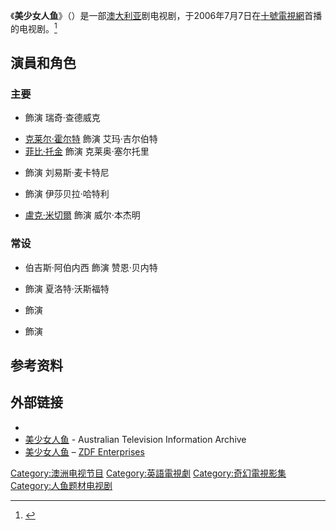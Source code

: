 {{noteTA
|T=zh-hant:人魚奇緣; zh-hans:美少女人鱼;
|1=zh-hant:人魚奇緣; zh-hans:美少女人鱼;
}}

{{Infobox television
| show_name            = 美少女人鱼
| original_name        = {{lang|en|H2O: Just Add Water}}
| image                = 
| caption              = 
| show_name_2          = ''{{lang|en|H2O}}''
| genre                = [[儿童电视节目|儿童电视节目]] / [[青春片|青春片]]<br />[[奇幻电影|奇幻电影]]
| format               = 电视连续剧
| creator              = 莊拿芬·M.·希夫
| based_on             = 
| developer            = 
| writer               = 
| director             = {{plainlist|
* 科林·巴德斯
* {{link-en|杰弗里·沃克|Jeffrey Walker (actor)}} }}
| creative_director    = 
| presenter            = 
| starring             = {{plainlist|
* {{link-en|佳礼巴·海涅|Cariba Heine}}
* [[克莱尔·霍尔特|克莱尔·霍尔特]]
* [[菲比·托金|菲比·托金]]
* {{link-en|安格斯·麦克拉伦|Angus McLaren}}
* {{link-en|印第安纳·埃文斯|Indiana Evans}}
* [[盧克·米切爾|盧克·米切爾]] }}
| judges               = 
| voices               = 
| narrated             = 
| theme_music_composer = 雪莱·罗森伯格
| opentheme            = "No Ordinary Girl"
| endtheme             = 
| composer             = {{plainlist|
* Ricky Edwards
* [[Ric_Formosa|Ric Formosa]] }}
| country              = {{AUS}}
| language             = [[英语|英语]]
| num_seasons          = 3
| num_episodes         = 78
| list_episodes        = #集數
| executive_producer   = {{plainlist|
* 莊拿芬·M.·希夫
* 凯·奔·M拉德 {{small|(series 1)}}
* 朱莉娅·亚当斯 {{small|(series 2–3)}} }}
| producer             = {{plainlist|
* 莊拿芬·M.·希夫
* 乔安娜·沃纳 }}
| editor               =
| location             = 
| cinematography       = {{plainlist|
* 布鲁斯·菲利普斯 {{small|(series 1)}}
* 泽农·萨乌柯 {{small|(series 2–3)}} }}
| camera               = [[单镜头模式|单镜头模式]]
| runtime              = 26分钟
| company              = Jonathan M. Shiff Productions
| distributor          = [[德國電視二台|ZDF Enterprises]]
| channel              = [[十號電視網|十號電視網]]
| picture_format       = {{nowrap|[[PAL制式|PAL]] ([[576i|576i]]); [[高清电视|HDTV]] ([[720p|720p]]/[[1080i|1080i]])}}
| audio_format         = 环绕声
| first_run            = 
| first_aired          = {{Start date|2006|7|7}}
| last_aired           = {{Start date|2010|4|16}}
| preceded_by          = 
| followed_by          = 
| related              = [[人鱼秘境|人鱼秘境]]
| website              = http://tenplay.com.au/channel-eleven/mako-island-of-secrets
| website_title        = 官方网站
| production_website   = 
| 中國大陸名稱         = 
| 台灣名稱             = 
| 港澳名稱             = 
}}

《'''美少女人鱼'''》（{{lang-en|H2O: Just Add Water}}）是一部[[澳大利亚|澳大利亚]]剧电视剧，于2006年7月7日在[[十號電視網|十號電視網]]首播的电视剧。<ref name="austv">{{cite web |url=http://www.australiantelevision.net/inproduction.html |title=TV Series Index – In Production |work=AustralianTelevision.net |accessdate=8 May 2012}}</ref>

== 演員和角色 ==
=== 主要 ===
* {{link-en|佳礼巴·海涅|Cariba Heine}} 飾演 瑞奇·查德威克
* [[克莱尔·霍尔特|克莱尔·霍尔特]] 飾演 艾玛·吉尔伯特
* [[菲比·托金|菲比·托金]] 飾演 克莱奥·塞尔托里
* {{link-en|安格斯·麦克拉伦|Angus McLaren}} 飾演 刘易斯·麦卡特尼
* {{link-en|印第安纳·埃文斯|Indiana Evans}} 飾演 伊莎贝拉·哈特利
* [[盧克·米切爾|盧克·米切爾]] 飾演 威尔·本杰明

=== 常设 ===
* 伯吉斯·阿伯内西 飾演 赞恩·贝内特
* {{link-en|布列塔尼·伯恩斯|Brittany Byrnes}} 飾演 夏洛特·沃斯福特
* {{link-en|克雷格·霍纳|Craig Horner}} 飾演 
* {{link-en|泰伦·马勒|Taryn Marler}} 飾演

== 参考资料 ==
{{reflist}}

== 外部链接 ==
* {{IMDb title|0491603|美少女人鱼}}
* [http://www.australiantelevision.net/h2o/ 美少女人鱼] - Australian Television Information Archive
* [https://web.archive.org/web/20160902023449/http://h2o.zdfe-b2b.de/ 美少女人鱼] – [[德國電視二台|ZDF Enterprises]]

{{DEFAULTSORT:H2O: Just Add Water}}
[[Category:澳洲电视节目|Category:澳洲电视节目]]
[[Category:英語電視劇|Category:英語電視劇]]
[[Category:奇幻電視影集|Category:奇幻電視影集]]
[[Category:人鱼题材电视剧|Category:人鱼题材电视剧]]